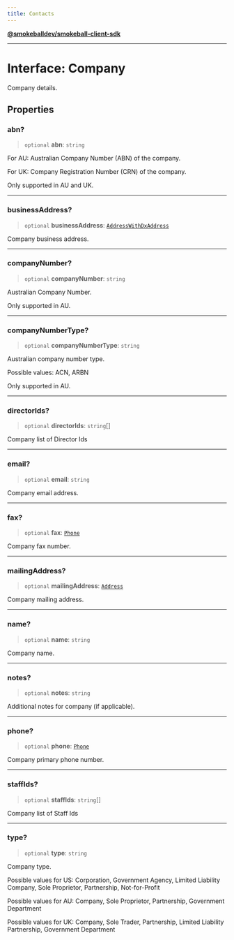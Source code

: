 ```yaml
---
title: Contacts
---
```

[**@smokeballdev/smokeball-client-sdk**](./../../../../README)

***

# Interface: Company

Company details.

## Properties

### abn?

> `optional` **abn**: `string`

For AU: Australian Company Number (ABN) of the company.

For UK: Company Registration Number (CRN) of the company.

Only supported in AU and UK.

***

### businessAddress?

> `optional` **businessAddress**: [`AddressWithDxAddress`](./AddressWithDxAddress)

Company business address.

***

### companyNumber?

> `optional` **companyNumber**: `string`

Australian Company Number.

Only supported in AU.

***

### companyNumberType?

> `optional` **companyNumberType**: `string`

Australian company number type.

Possible values: ACN, ARBN

Only supported in AU.

***

### directorIds?

> `optional` **directorIds**: `string`[]

Company list of Director Ids

***

### email?

> `optional` **email**: `string`

Company email address.

***

### fax?

> `optional` **fax**: [`Phone`](./Phone)

Company fax number.

***

### mailingAddress?

> `optional` **mailingAddress**: [`Address`](./Address)

Company mailing address.

***

### name?

> `optional` **name**: `string`

Company name.

***

### notes?

> `optional` **notes**: `string`

Additional notes for company (if applicable).

***

### phone?

> `optional` **phone**: [`Phone`](./Phone)

Company primary phone number.

***

### staffIds?

> `optional` **staffIds**: `string`[]

Company list of Staff Ids

***

### type?

> `optional` **type**: `string`

Company type.

Possible values for US: Corporation, Government Agency, Limited Liability Company, Sole Proprietor, Partnership, Not-for-Profit

Possible values for AU: Company, Sole Proprietor, Partnership, Government Department

Possible values for UK: Company, Sole Trader, Partnership, Limited Liability Partnership, Government Department
